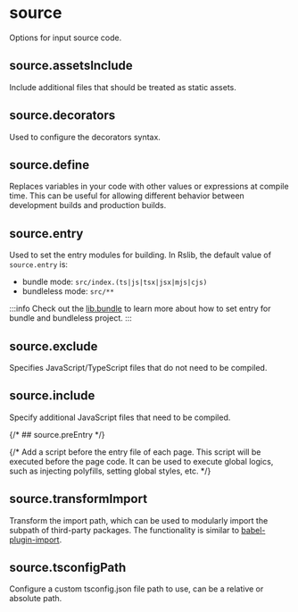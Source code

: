 
# source

Options for input source code.

## source.assetsInclude <RsbuildDocBadge path="/config/source/assets-include" text="source.include" />

Include additional files that should be treated as static assets.

## source.decorators <RsbuildDocBadge path="/config/source/decorators" text="source.decorators" />

Used to configure the decorators syntax.

## source.define <RsbuildDocBadge path="/config/source/define" text="source.define" />

Replaces variables in your code with other values or expressions at compile time. This can be useful for allowing different behavior between development builds and production builds.

## source.entry <RsbuildDocBadge path="/config/source/entry" text="source.entry" />

Used to set the entry modules for building. In Rslib, the default value of `source.entry` is:

- bundle mode: `src/index.(ts|js|tsx|jsx|mjs|cjs)`
- bundleless mode: `src/**`

:::info
Check out the [lib.bundle](/config/lib/bundle#set-entry) to learn more about how to set entry for bundle and bundleless project.
:::

## source.exclude <RsbuildDocBadge path="/config/source/exclude" text="source.exclude" />

Specifies JavaScript/TypeScript files that do not need to be compiled.

## source.include <RsbuildDocBadge path="/config/source/include" text="source.include" />

Specify additional JavaScript files that need to be compiled.

{/* ## source.preEntry <RsbuildDocBadge path="/config/source/pre-entry" text="source.preEntry" /> */}

{/* Add a script before the entry file of each page. This script will be executed before the page code. It can be used to execute global logics, such as injecting polyfills, setting global styles, etc. */}

## source.transformImport <RsbuildDocBadge path="/config/source/transform-import" text="source.transformImport" />

Transform the import path, which can be used to modularly import the subpath of third-party packages. The functionality is similar to [babel-plugin-import](https://npmjs.com/package/babel-plugin-import).

## source.tsconfigPath <RsbuildDocBadge path="/config/source/tsconfig-path" text="source.tsconfigPath" />

Configure a custom tsconfig.json file path to use, can be a relative or absolute path.
